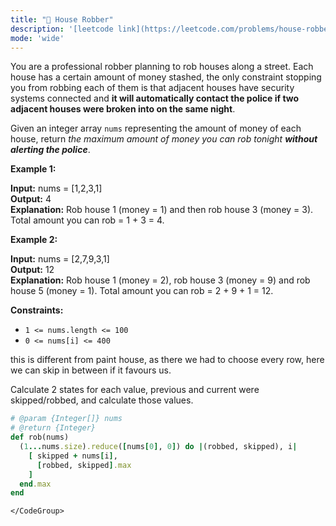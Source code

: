 ```yaml
---
title: "🧀 House Robber"
description: '[leetcode link](https://leetcode.com/problems/house-robber/description/)'
mode: 'wide'
---
```

<Tabs>
  <Tab title="Question" icon="circle-question" iconType="regular">
    <Card>
      <p>You are a professional robber planning to rob houses along a street. Each house has a certain amount of money stashed, the only constraint stopping you from robbing each of them is that adjacent houses have security systems connected and <b>it will automatically contact the police if two adjacent houses were broken into on the same night</b>.</p>  <p>Given an integer array <code>nums</code> representing the amount of money of each house, return <em>the maximum amount of money you can rob tonight <b>without alerting the police</b></em>.</p>   <p><strong class="example">Example 1:</strong></p>   <strong>Input:</strong> nums = [1,2,3,1] <br/> <strong>Output:</strong> 4 <br/> <strong>Explanation:</strong> Rob house 1 (money = 1) and then rob house 3 (money = 3). Total amount you can rob = 1 + 3 = 4.   <p><strong class="example">Example 2:</strong></p>   <strong>Input:</strong> nums = [2,7,9,3,1] <br/> <strong>Output:</strong> 12 <br/> <strong>Explanation:</strong> Rob house 1 (money = 2), rob house 3 (money = 9) and rob house 5 (money = 1). Total amount you can rob = 2 + 9 + 1 = 12.    <p><strong>Constraints:</strong></p>  <ul>  <li><code>1 &lt;= nums.length &lt;= 100</code></li>  <li><code>0 &lt;= nums[i] &lt;= 400</code></li> </ul> 
    </Card>
  </Tab>
  <Tab title="Solution" icon="lightbulb" iconType="regular" >
    <Card>
      this is different from paint house, as there we had to choose every row, here we can skip in between if it favours us.


Calculate 2 states for each value, previous and current were skipped/robbed, and calculate those values.
</Card>
  <Expandable title="code">
    <CodeGroup dropdown>
```ruby title="House Robber" lines
# @param {Integer[]} nums
# @return {Integer}
def rob(nums)
  (1...nums.size).reduce([nums[0], 0]) do |(robbed, skipped), i|    
    [ skipped + nums[i],
      [robbed, skipped].max
    ]
  end.max
end
```
    </CodeGroup>
  </Expandable>
  </Tab>
</Tabs>